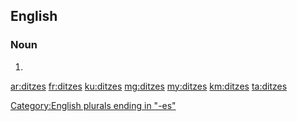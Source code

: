 ==English==

===Noun===
{{head|en}}

# {{plural of|ditz}}

[[Category:English plurals ending in "-es"]]

[[ar:ditzes]]
[[fr:ditzes]]
[[ku:ditzes]]
[[mg:ditzes]]
[[my:ditzes]]
[[km:ditzes]]
[[ta:ditzes]]